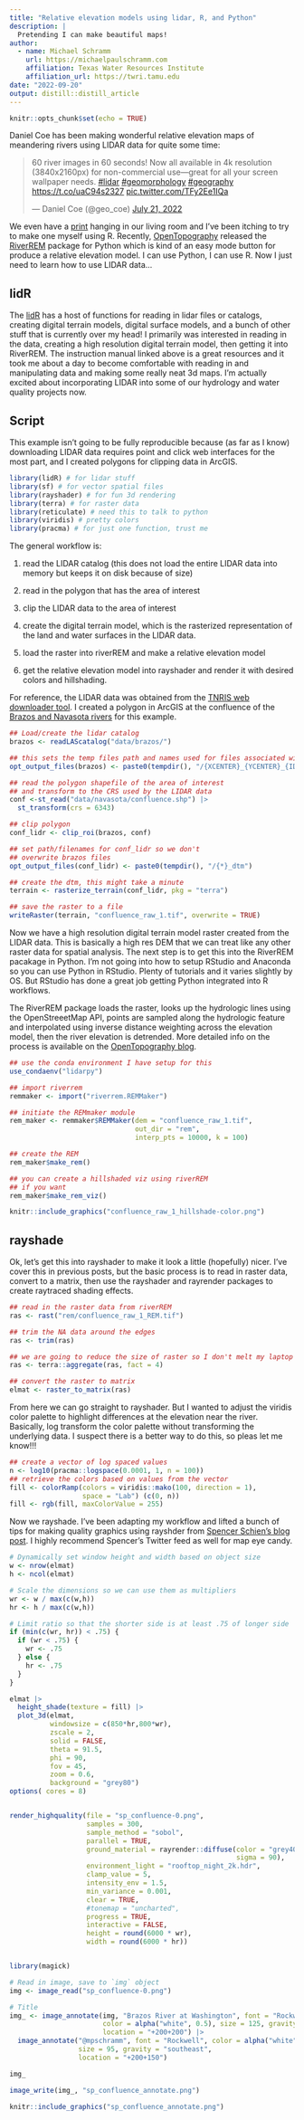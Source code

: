 ```yaml
---
title: "Relative elevation models using lidar, R, and Python"
description: |
  Pretending I can make beautiful maps!
author:
  - name: Michael Schramm
    url: https://michaelpaulschramm.com
    affiliation: Texas Water Resources Institute
    affiliation_url: https://twri.tamu.edu
date: "2022-09-20"
output: distill::distill_article
---
```


```r
knitr::opts_chunk$set(echo = TRUE)
```

Daniel Coe has been making wonderful relative elevation maps of meandering rivers using LIDAR data for quite some time:

<blockquote class="twitter-tweet"><p lang="en" dir="ltr">60 river images in 60 seconds! Now all available in 4k resolution (3840x2160px) for non-commercial use—great for all your screen wallpaper needs. <a href="https://twitter.com/hashtag/lidar?src=hash&amp;ref_src=twsrc%5Etfw">#lidar</a> <a href="https://twitter.com/hashtag/geomorphology?src=hash&amp;ref_src=twsrc%5Etfw">#geomorphology</a> <a href="https://twitter.com/hashtag/geography?src=hash&amp;ref_src=twsrc%5Etfw">#geography</a> <a href="https://t.co/uaC94s2327">https://t.co/uaC94s2327</a> <a href="https://t.co/TFy2Ee1IQa">pic.twitter.com/TFy2Ee1IQa</a></p>&mdash; Daniel Coe (@geo_coe) <a href="https://twitter.com/geo_coe/status/1549953305110929408?ref_src=twsrc%5Etfw">July 21, 2022</a></blockquote> <script async src="https://platform.twitter.com/widgets.js" charset="utf-8"></script>


We even have a [print](https://society6.com/product/mississippi-delta-lidarfisk-comparison_print?sku=s6-18750172p4a1v45) hanging in our living room and I've been itching to try to make one myself using R. Recently, [OpenTopography](https://www.opentopography.org/) released the [RiverREM](https://opentopography.github.io/RiverREM/) package for Python which is kind of an easy mode button for produce a relative elevation model. I can use Python, I can use R. Now I just need to learn how to use LIDAR data...

## lidR

The [lidR](https://r-lidar.github.io/lidRbook/) has a host of functions for reading in lidar files or catalogs, creating digital terrain models, digital surface models, and a bunch of other stuff that is currently over my head! I primarily was interested in reading in the data, creating a high resolution digital terrain model, then getting it into RiverREM. The instruction manual linked above is a great resources and it took me about a day to become comfortable with reading in and manipulating data and making some really neat 3d maps. I'm actually excited about incorporating LIDAR into some of our hydrology and water quality projects now.


## Script

This example isn't going to be fully reproducible because (as far as I know) downloading LIDAR data requires point and click web interfaces for the most part, and I created polygons for clipping data in ArcGIS. 

```r
library(lidR) # for lidar stuff
library(sf) # for vector spatial files
library(rayshader) # for fun 3d rendering
library(terra) # for raster data
library(reticulate) # need this to talk to python
library(viridis) # pretty colors
library(pracma) # for just one function, trust me
```


The general workflow is:

(1) read the LIDAR catalog (this does not load the entire LIDAR data into memory but keeps it on disk because of size)

(2) read in the polygon that has the area of interest

(3) clip the LIDAR data to the area of interest

(4) create the digital terrain model, which is the rasterized representation of the land and water surfaces in the LIDAR data.

(5) load the raster into riverREM and make a relative elevation model

(6) get the relative elevation model into rayshader and render it with desired colors and hillshading.

For reference, the LIDAR data was obtained from the [TNRIS web downloader tool](https://data.tnris.org/collection?c=b6ea8e3a-c8b7-4d97-b4d1-4eb8172eb87d#7.7/31.13/-96.5). I created a polygon in ArcGIS at the confluence of the [Brazos and Navasota rivers](https://www.google.com/maps/@30.3341313,-96.1474254,13z) for this example.

```r
## Load/create the lidar catalog
brazos <- readLAScatalog("data/brazos/")

## this sets the temp files path and names used for files associated with this catalog
opt_output_files(brazos) <- paste0(tempdir(), "/{XCENTER}_{YCENTER}_{ID}")

## read the polygon shapefile of the area of interest
## and transform to the CRS used by the LIDAR data
conf <-st_read("data/navasota/confluence.shp") |> 
  st_transform(crs = 6343)

## clip polygon
conf_lidr <- clip_roi(brazos, conf)

## set path/filenames for conf_lidr so we don't
## overwrite brazos files
opt_output_files(conf_lidr) <- paste0(tempdir(), "/{*}_dtm")

## create the dtm, this might take a minute
terrain <- rasterize_terrain(conf_lidr, pkg = "terra")

## save the raster to a file
writeRaster(terrain, "confluence_raw_1.tif", overwrite = TRUE)
```

Now we have a high resolution digital terrain model raster created from the LIDAR data. This is basically a high res DEM that we can treat like any other raster data for spatial analysis. The next step is to get this into the RiverREM pacakage in Python. I'm not going into how to setup RStudio and Anaconda so you can use Python in RStudio. Plenty of tutorials and it varies slightly by OS. But RStudio has done a great job getting Python integrated into R workflows.

The RiverREM package loads the raster, looks up the hydrologic lines using the OpenStreeetMap API, points are sampled along the hydrologic feature and interpolated using inverse distance weighting across the elevation model, then the river elevation is detrended. More detailed info on the process is available on the [OpenTopography blog](https://opentopography.org/blog/new-package-automates-river-relative-elevation-model-rem-generation). 

```r
## use the conda environment I have setup for this
use_condaenv("lidarpy")

## import riverrem
remmaker <- import("riverrem.REMMaker")

## initiate the REMmaker module
rem_maker <- remmaker$REMMaker(dem = "confluence_raw_1.tif", 
                               out_dir = "rem",
                               interp_pts = 10000, k = 100)

## create the REM
rem_maker$make_rem()

## you can create a hillshaded viz using riverREM
## if you want
rem_maker$make_rem_viz()
```


```r
knitr::include_graphics("confluence_raw_1_hillshade-color.png")
```


## rayshade

Ok, let's get this into rayshader to make it look a little (hopefully) nicer. I've cover this in previous posts, but the basic process is to read in raster data, convert to a matrix, then use the rayshader and rayrender packages to create raytraced shading effects.

```r

## read in the raster data from riverREM
ras <- rast("rem/confluence_raw_1_REM.tif")

## trim the NA data around the edges
ras <- trim(ras)

## we are going to reduce the size of raster so I don't melt my laptop
ras <- terra::aggregate(ras, fact = 4)

## convert the raster to matrix
elmat <- raster_to_matrix(ras)
```

From here we can go straight to rayshader. But I wanted to adjust the viridis color palette to highlight differences at the elevation near the river. Basically, log transform the color palette without transforming the underlying data. I suspect there is a better way to do this, so pleas let me know!!!

```r
## create a vector of log spaced values
n <- log10(pracma::logspace(0.0001, 1, n = 100))
## retrieve the colors based on values from the vector
fill <- colorRamp(colors = viridis::mako(100, direction = 1),
                  space = "Lab") (c(0, n))
fill <- rgb(fill, maxColorValue = 255)
```


Now we rayshade. I've been adapting my workflow and lifted a bunch of tips for making quality graphics using rayshder from [Spencer Schien's blog post](https://spencerschien.info/post/data_viz_how_to/high_quality_rayshader_visuals/). I highly recommend Spencer's Twitter feed as well for map eye candy.

```r
# Dynamically set window height and width based on object size
w <- nrow(elmat)
h <- ncol(elmat)

# Scale the dimensions so we can use them as multipliers
wr <- w / max(c(w,h))
hr <- h / max(c(w,h))

# Limit ratio so that the shorter side is at least .75 of longer side
if (min(c(wr, hr)) < .75) {
  if (wr < .75) {
    wr <- .75
  } else {
    hr <- .75
  }
}

elmat |> 
  height_shade(texture = fill) |>  
  plot_3d(elmat,
          windowsize = c(850*hr,800*wr), 
          zscale = 2,
          solid = FALSE,
          theta = 91.5,
          phi = 90,
          fov = 45,
          zoom = 0.6,
          background = "grey80")
options( cores = 8)


render_highquality(file = "sp_confluence-0.png",
                   samples = 300,
                   sample_method = "sobol",
                   parallel = TRUE,
                   ground_material = rayrender::diffuse(color = "grey40",
                                                        sigma = 90),
                   environment_light = "rooftop_night_2k.hdr",
                   clamp_value = 5,
                   intensity_env = 1.5,
                   min_variance = 0.001,
                   clear = TRUE,
                   #tonemap = "uncharted",
                   progress = TRUE,
                   interactive = FALSE,
                   height = round(6000 * wr), 
                   width = round(6000 * hr))


library(magick)

# Read in image, save to `img` object
img <- image_read("sp_confluence-0.png")

# Title
img_ <- image_annotate(img, "Brazos River at Washington", font = "Rockwell",
                       color = alpha("white", 0.5), size = 125, gravity = "southeast",
                       location = "+200+200") |> 
  image_annotate("@mpschramm", font = "Rockwell", color = alpha("white", 0.5),
                 size = 95, gravity = "southeast",
                 location = "+200+150")

img_

image_write(img_, "sp_confluence_annotate.png")
```

```r
knitr::include_graphics("sp_confluence_annotate.png")
```

